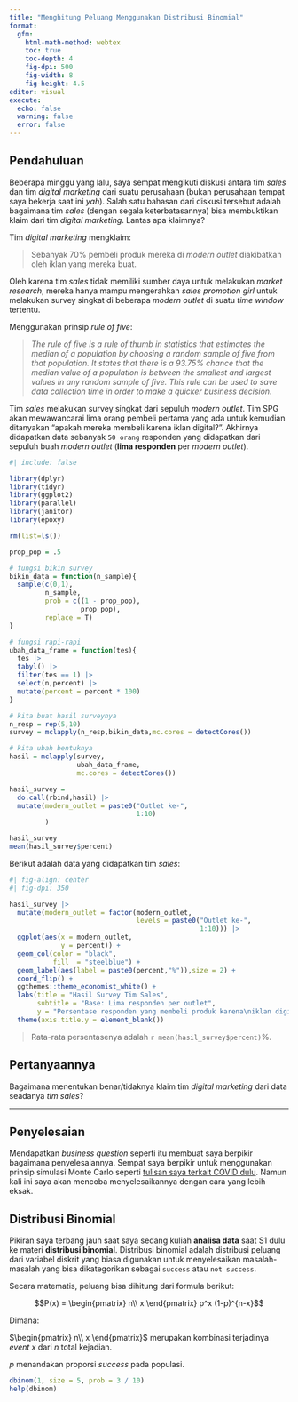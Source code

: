 ```yaml
---
title: "Menghitung Peluang Menggunakan Distribusi Binomial"
format: 
  gfm:
    html-math-method: webtex
    toc: true
    toc-depth: 4
    fig-dpi: 500
    fig-width: 8
    fig-height: 4.5
editor: visual
execute:
  echo: false
  warning: false
  error: false
---
```


## Pendahuluan

Beberapa minggu yang lalu, saya sempat mengikuti diskusi antara tim *sales* dan tim *digital marketing* dari suatu perusahaan (bukan perusahaan tempat saya bekerja saat ini *yah*). Salah satu bahasan dari diskusi tersebut adalah bagaimana tim *sales* (dengan segala keterbatasannya) bisa membuktikan klaim dari tim *digital marketing*. Lantas apa klaimnya?

Tim *digital marketing* mengklaim:

> Sebanyak 70% pembeli produk mereka di *modern outlet* diakibatkan oleh iklan yang mereka buat.

Oleh karena tim *sales* tidak memiliki sumber daya untuk melakukan *market research*, mereka hanya mampu mengerahkan *sales promotion girl* untuk melakukan survey singkat di beberapa *modern outlet* di suatu *time window* tertentu.

Menggunakan prinsip *rule of five*:

> *The rule of five is a rule of thumb in statistics that estimates the median of a population by choosing a random sample of five from that population. It states that there is a 93.75% chance that the median value of a population is between the smallest and largest values in any random sample of five. This rule can be used to save data collection time in order to make a quicker business decision.*

Tim *sales* melakukan survey singkat dari sepuluh *modern outlet*. Tim SPG akan mewawancarai lima orang pembeli pertama yang ada untuk kemudian ditanyakan "apakah mereka membeli karena iklan digital?". Akhirnya didapatkan data sebanyak `50 orang` responden yang didapatkan dari sepuluh buah *modern outlet* (**lima responden** per *modern outlet*).

```r
#| include: false

library(dplyr)
library(tidyr)
library(ggplot2)
library(parallel)
library(janitor)
library(epoxy)

rm(list=ls())

prop_pop = .5

# fungsi bikin survey
bikin_data = function(n_sample){
  sample(c(0,1),
         n_sample,
         prob = c((1 - prop_pop),
                  prop_pop),
         replace = T)
}

# fungsi rapi-rapi
ubah_data_frame = function(tes){
  tes |> 
  tabyl() |>
  filter(tes == 1) |>
  select(n,percent) |>
  mutate(percent = percent * 100)
}

# kita buat hasil surveynya
n_resp = rep(5,10)
survey = mclapply(n_resp,bikin_data,mc.cores = detectCores())

# kita ubah bentuknya
hasil = mclapply(survey,
                 ubah_data_frame,
                 mc.cores = detectCores())

hasil_survey = 
  do.call(rbind,hasil) |>
  mutate(modern_outlet = paste0("Outlet ke-",
                                1:10)
         )

hasil_survey
mean(hasil_survey$percent)
```

Berikut adalah data yang didapatkan tim *sales*:

```r
#| fig-align: center
#| fig-dpi: 350

hasil_survey |>
  mutate(modern_outlet = factor(modern_outlet,
                                levels = paste0("Outlet ke-",
                                                1:10))) |>
  ggplot(aes(x = modern_outlet,
             y = percent)) +
  geom_col(color = "black",
           fill  = "steelblue") +
  geom_label(aes(label = paste0(percent,"%")),size = 2) +
  coord_flip() +
  ggthemes::theme_economist_white() +
  labs(title = "Hasil Survey Tim Sales",
       subtitle = "Base: Lima responden per outlet",
       y = "Persentase responden yang membeli produk karena\niklan digital marketing") +
  theme(axis.title.y = element_blank())
```

> Rata-rata persentasenya adalah `r mean(hasil_survey$percent)`%.

## Pertanyaannya

Bagaimana menentukan benar/tidaknya klaim tim *digital marketing* dari data seadanya *tim sales*?

------------------------------------------------------------------------

## Penyelesaian

Mendapatkan *business question* seperti itu membuat saya berpikir bagaimana penyelesaiannya. Sempat saya berpikir untuk menggunakan prinsip simulasi Monte Carlo seperti [tulisan saya terkait COVID dulu](https://ikanx101.com/blog/rapid-pabrik/). Namun kali ini saya akan mencoba menyelesaikannya dengan cara yang lebih eksak.

## Distribusi Binomial

Pikiran saya terbang jauh saat saya sedang kuliah **analisa data** saat S1 dulu ke materi **distribusi binomial**. Distribusi binomial adalah distribusi peluang dari variabel diskrit yang biasa digunakan untuk menyelesaikan masalah-masalah yang bisa dikategorikan sebagai `success` atau `not success`.

Secara matematis, peluang bisa dihitung dari formula berikut:

$$P(x) = \begin{pmatrix}
n\\ 
x
\end{pmatrix} p^x (1-p)^{n-x}$$

Dimana:

$\begin{pmatrix} n\\ x \end{pmatrix}$ merupakan kombinasi terjadinya *event* $x$ dari $n$ total kejadian.

$p$ menandakan proporsi *success* pada populasi.


```r
dbinom(1, size = 5, prob = 3 / 10) 
help(dbinom)
```
